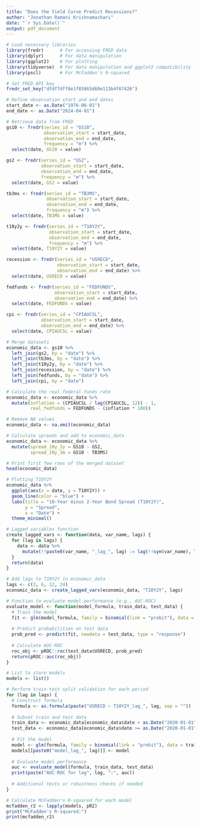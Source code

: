 ---
title: "Does the Yield Curve Predict Recessions?"
author: "Jonathan Ramani Krishnamachari"
date: "`r Sys.Date()`"
output: pdf_document
---

```{r setup, include=FALSE}
# Load necessary libraries
library(fredr)      # For accessing FRED data
library(dplyr)      # For data manipulation
library(ggplot2)    # For plotting
library(tidyverse)  # For data manipulation and ggplot2 compatibility
library(pscl)       # For McFadden's R-squared

# Set FRED API key
fredr_set_key("dfdf7dff8e1f85865d60e113b4f67426")

# Define observation start and end dates
start_date <- as.Date("1976-06-01")
end_date <- as.Date("2024-04-01")

# Retrieve data from FRED
gs10 <- fredr(series_id = "GS10", 
              observation_start = start_date, 
              observation_end = end_date,
              frequency = "m") %>%
  select(date, GS10 = value)

gs2 <- fredr(series_id = "GS2", 
             observation_start = start_date, 
             observation_end = end_date,
             frequency = "m") %>%
  select(date, GS2 = value)

tb3ms <- fredr(series_id = "TB3MS", 
               observation_start = start_date, 
               observation_end = end_date,
               frequency = "m") %>%
  select(date, TB3MS = value)

t10y2y <- fredr(series_id = "T10Y2Y", 
                observation_start = start_date, 
                observation_end = end_date,
                frequency = "m") %>%
  select(date, T10Y2Y = value)

recession <- fredr(series_id = "USRECD", 
                   observation_start = start_date, 
                   observation_end = end_date) %>%
  select(date, USRECD = value)

fedfunds <- fredr(series_id = "FEDFUNDS", 
                  observation_start = start_date, 
                  observation_end = end_date) %>%
  select(date, FEDFUNDS = value)

cpi <- fredr(series_id = "CPIAUCSL", 
             observation_start = start_date, 
             observation_end = end_date) %>%
  select(date, CPIAUCSL = value)

# Merge datasets
economic_data <- gs10 %>%
  left_join(gs2, by = "date") %>%
  left_join(tb3ms, by = "date") %>%
  left_join(t10y2y, by = "date") %>%
  left_join(recession, by = "date") %>%
  left_join(fedfunds, by = "date") %>%
  left_join(cpi, by = "date")

# Calculate the real federal funds rate
economic_data <- economic_data %>%
  mutate(inflation = (CPIAUCSL / lag(CPIAUCSL, 12)) - 1,
         real_fedfunds = FEDFUNDS - (inflation * 100))

# Remove NA values
economic_data <- na.omit(economic_data)

# Calculate spreads and add to economic_data
economic_data <- economic_data %>%
  mutate(spread_10y_2y = GS10 - GS2,
         spread_10y_3m = GS10 - TB3MS)

# Print first few rows of the merged dataset
head(economic_data)

```

```{r}
# Plotting T10Y2Y
economic_data %>%
  ggplot(aes(x = date, y = T10Y2Y)) +
  geom_line(color = "blue") +
  labs(title = "10-Year minus 2-Year Bond Spread (T10Y2Y)",
       y = "Spread",
       x = "Date") +
  theme_minimal()

```

```{r}
# Lagged variables function
create_lagged_vars <- function(data, var_name, lags) {
  for (lag in lags) {
    data <- data %>%
      mutate(!!paste0(var_name, "_lag_", lag) := lag(!!sym(var_name), lag))
  }
  return(data)
}

# Add lags to T10Y2Y in economic_data
lags <- c(3, 6, 12, 24)
economic_data <- create_lagged_vars(economic_data, "T10Y2Y", lags)

```

```{r}
# Function to evaluate model performance (e.g., AUC-ROC)
evaluate_model <- function(model_formula, train_data, test_data) {
  # Train the model
  fit <- glm(model_formula, family = binomial(link = "probit"), data = train_data)
  
  # Predict probabilities on test data
  prob_pred <- predict(fit, newdata = test_data, type = "response")
  
  # Calculate AUC-ROC
  roc_obj <- pROC::roc(test_data$USRECD, prob_pred)
  return(pROC::auc(roc_obj))
}

# List to store models
models <- list()

# Perform train-test split validation for each period
for (lag in lags) {
  # Construct formula
  formula <- as.formula(paste("USRECD ~ T10Y2Y_lag_", lag, sep = ""))
  
  # Subset train and test data
  train_data <- economic_data[economic_data$date < as.Date("2020-01-01"), ]
  test_data <- economic_data[economic_data$date >= as.Date("2020-01-01"), ]
  
  # Fit the model
  model <- glm(formula, family = binomial(link = "probit"), data = train_data)
  models[[paste0("model_lag_", lag)]] <- model
  
  # Evaluate model performance
  auc <- evaluate_model(formula, train_data, test_data)
  print(paste("AUC-ROC for lag", lag, ":", auc))
  
  # Additional tests or robustness checks if needed
}

```

```{r}
# Calculate McFadden's R-squared for each model
mcfadden_r2 <- lapply(models, pR2)
print("McFadden's R-squared:")
print(mcfadden_r2)

```










